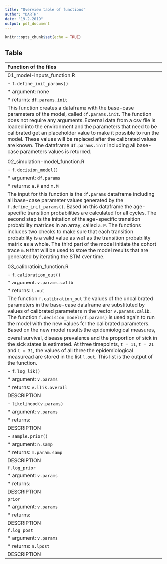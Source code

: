 ```yaml
---
title: "Overview table of functions"
author: "DARTH"
date: "19-2-2019"
output: pdf_document
---
```


```r
knitr::opts_chunk$set(echo = TRUE)
```


## Table 

|   **Function of the files**                                                  |
|:-----------------------------------------------------------------------------|
| 01_model-inputs_function.R                                                   |
| - `f.define_init_params()`                                                   |
|* argument: none                                                              |
|* returns: `df.params.init`                                                   |
| This function creates a dataframe with the base-case parameters of the model, called `df.params.init`. The function does not require any arguments. External data from a csv file is loaded into the environment and the parameters that need to be calibrated get an placeholder value to make it possible to run the model. These values will be replaced after the calibrated values are known. The dataframe `df.params.init` including all base-case parameters values  is returned.     |
|                                                                              | 
| 02_simulation-model_function.R                                               |
| - `f.decision_model()`                                              |
| * argument: `df.params`                                                      |
| * returns: `a.P` and `m.M`                                                   |
| The input for this function is the `df.params` dataframe including all base-case parameter values generated by the `f.define_init_params()`. Based on this dataframe the age-specific transition probabilities are calculated for all cycles. The second step is the initation of the age-specific transition probability matrices in an array, called `a.P`. The functions incluces two checks to make sure that each transition probability is a valid value as well as the transition probability matrix as a whole. The third part of the model initiate the cohort trace `m.M` that will be used to store the model results that are generated by iterating the STM over time. |
|                                                                              |
| 03_calibratioin_function.R                                                   |
| - `f.calibration_out()`                                        |
| * argument: `v.params.calib`                                                 |
| * returns: `l.out`                                                           |
| The function `f.calibration_out` the values of the uncalibrated parameters in the base-case dataframe are substituted by values of calibrated parameters in the vector `v.params.calib`. The function `f.decision_model(df.params)` is used again to run the model with the new values for the calibrated parameters. Based on the new model results the epidemiological measures, 
overal survival, disease prevalence and the proportion of sick in the sick states is estimated. At three timepoints, `t = 11`, `t = 21` and `t = 31`, the values of all three the epidemiological measuread are stored in the list `l.out`. This list is the output of the function.                                                                      |
| - `f.log_lik()`
| * argument: `v.params`                                                       |
| * returns: `v.llik.overall`                                                  |
| DESCRIPTION  | 
| - `likelihood(v.params)`
| * argument: `v.params`                                                       |
| * returns:                                                                   |
| DESCRIPTION  |
| - `sample.prior()`                                                     |
| * argument: `n.samp`                                                         |
| * returns: `m.param.samp`                                                    |
| DESCRIPTION  |
| `f.log_prior`
| * argument: `v.params`                                                       |
| * returns:                                                                   |
| DESCRIPTION  |
| `prior`
| * argument: `v.params`                                                       |
| * returns:                                                                   |
| DESCRIPTION  |
| `f.log_post`
| * argument: `v.params`                                                       |
| * returns: `n.lpost`                                                                  |
| DESCRIPTION  |


